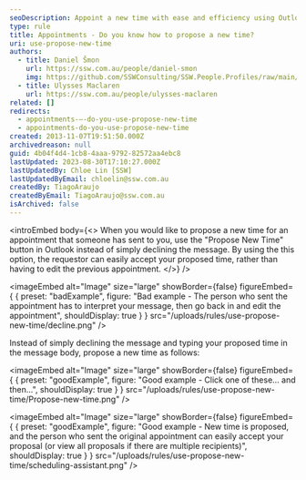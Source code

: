 ```yaml
---
seoDescription: Appoint a new time with ease and efficiency using Outlook's "Propose New Time" feature.
type: rule
title: Appointments - Do you know how to propose a new time?
uri: use-propose-new-time
authors:
  - title: Daniel Šmon
    url: https://ssw.com.au/people/daniel-smon
    img: https://github.com/SSWConsulting/SSW.People.Profiles/raw/main/Daniel-Smon/Images/Daniel-Smon-Profile.jpg
  - title: Ulysses Maclaren
    url: https://ssw.com.au/people/ulysses-maclaren
related: []
redirects:
  - appointments-–-do-you-use-propose-new-time
  - appointments-do-you-use-propose-new-time
created: 2013-11-07T19:51:50.000Z
archivedreason: null
guid: 4b04f4d4-1cb8-4aaa-9792-82572aa4ebc8
lastUpdated: 2023-08-30T17:10:27.000Z
lastUpdatedBy: Chloe Lin [SSW]
lastUpdatedByEmail: chloelin@ssw.com.au
createdBy: TiagoAraujo
createdByEmail: TiagoAraujo@ssw.com.au
isArchived: false
---
```


<introEmbed
  body={<>
When you would like to propose a new time for an appointment that someone has sent to you, use the "Propose New Time" button in Outlook instead of simply declining the message. By using the this option, the requestor can easily accept your proposed time, rather than having to edit the previous appointment.
  </>}
/>

<imageEmbed
  alt="Image"
  size="large"
  showBorder={false}
  figureEmbed={ {
    preset: "badExample",
    figure: "Bad example - The person who sent the appointment has to interpret your message, then go back in and edit the appointment",
    shouldDisplay: true
  } }
  src="/uploads/rules/use-propose-new-time/decline.png"
/>


Instead of simply declining the message and typing your proposed time in the message body, propose a new time as follows:

<imageEmbed
  alt="Image"
  size="large"
  showBorder={false}
  figureEmbed={ {
    preset: "goodExample",
    figure: "Good example - Click one of these... and then...",
    shouldDisplay: true
  } }
  src="/uploads/rules/use-propose-new-time/Propose-new-time.png"
/>


<imageEmbed
  alt="Image"
  size="large"
  showBorder={false}
  figureEmbed={ {
    preset: "goodExample",
    figure: "Good example - New time is proposed, and the person who sent the original appointment can easily accept your proposal (or view all proposals if there are multiple recipients)",
    shouldDisplay: true
  } }
  src="/uploads/rules/use-propose-new-time/scheduling-assistant.png"
/>
